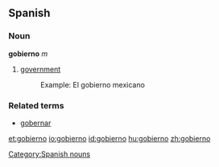 ==Spanish==
===Noun===
'''gobierno''' ''m''

#[[government]]
#:Example: El gobierno mexicano

===Related terms===
* [[gobernar]]

[[Category:Spanish nouns]]

[[et:gobierno]]
[[io:gobierno]]
[[id:gobierno]]
[[hu:gobierno]]
[[zh:gobierno]]